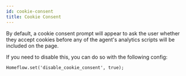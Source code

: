 ```yaml
---
id: cookie-consent
title: Cookie Consent
---
```


By default, a cookie consent prompt will appear to ask the user whether they accept cookies before any of the agent's analytics scripts will be included on the page.

If you need to disable this, you can do so with the following config:

```
Homeflow.set('disable_cookie_consent', true);
```
